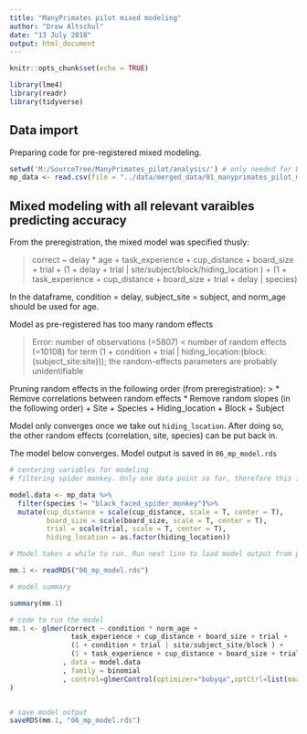 ```yaml
---
title: "ManyPrimates pilot mixed modeling"
author: "Drew Altschul"
date: "13 July 2018"
output: html_document
---
```


```r
knitr::opts_chunk$set(echo = TRUE)

library(lme4)
library(readr)
library(tidyverse)

```

## Data import

Preparing code for pre-registered mixed modeling. 

```r
setwd('M:/SourceTree/ManyPrimates_pilot/analysis/') # only needed for DMA's setup - should be deleted eventually
mp_data <- read.csv(file = "../data/merged_data/01_manyprimates_pilot_merged_data.csv")
```



## Mixed modeling with all relevant varaibles predicting accuracy

From the preregistration, the mixed model was specified thusly:

> correct ~ delay * age + 
task_experience + cup_distance + board_size + trial +
         (1 + delay + trial | site/subject/block/hiding_location ) + 
        (1 + task_experience + cup_distance + board_size + trial + delay | species)


In the dataframe, 
condition = delay,
subject_site = subject,
and norm_age should be used for age.

Model as pre-registered has too many random effects

> Error: number of observations (=5807) < number of random effects (=10108) for term (1 + condition + trial | hiding_location:(block:(subject_site:site))); the random-effects parameters are probably unidentifiable

Pruning random effects in the following order (from preregistration): 
> * Remove correlations between random effects
  * Remove random slopes (in the following order)
  + Site
  + Species
  + Hiding_location
  + Block
  + Subject

Model only converges once we take out `hiding_location`. After doing so, the other random effects (correlation, site, species) can be put back in.

The model below converges. Model output is saved in `06_mp_model.rds`

``` r

# centering variables for modeling
# filtering spider monkey. Only one data point so far, therefore this is not worth including to explode the number of random effects

model.data <- mp_data %>%
  filter(species != "black_faced_spider_monkey")%>%
  mutate(cup_distance = scale(cup_distance, scale = T, center = T),
         board_size = scale(board_size, scale = T, center = T),
         trial = scale(trial, scale = T, center = T),
         hiding_location = as.factor(hiding_location))

# Model takes a while to run. Run next line to load model output from previous run with structure below.

mm.1 <- readRDS("06_mp_model.rds")

# model summary

summary(mm.1)

# code to run the model
mm.1 <- glmer(correct ~ condition * norm_age + 
               task_experience + cup_distance + board_size + trial +
               (1 + condition + trial | site/subject_site/block ) +         
               (1 + task_experience + cup_distance + board_size + trial + condition | species)
             , data = model.data
             , family = binomial
             , control=glmerControl(optimizer="bobyqa",optCtrl=list(maxfun=2e5))
)


# save model output
saveRDS(mm.1, "06_mp_model.rds")
```

